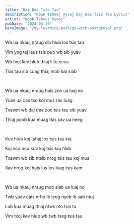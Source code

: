 ```yaml
---
title: "Daj Dee Tsis Tau"
description: "Koob Tsheej Xyooj Daj Dee Tsis Tau Lyrics"
artist: "Koob Tsheej Xyooj"
pubDate: "2024-03-29"
heroImage: "/my-learning-path/go-with-postgresql.png"
---
```


Wb ua nkauj nraug sib hlub los tsis tau

Vim yog tej laus tsis pub wb sib yuav

Wb txoj kev hlub thiaj li tu ncua

Tsis tau sib cuag thiaj mob lub siab

<br />

Wb ua nkauj nraug hais zoo ua luaj no

Yuav ua cas tso koj mus rau luag

Txawm wb daj dee zoo tsis tau sib yuav

Thiaj poob kua muag tsis xav ua neeg

<br />

Kuv hlub koj tshaj los tsis tau koj

Koj nco nco kuv koj tsis tau hlub

Txawm wb sib ntsib nrog tsis tau koj mus

Xav nrog koj hais lus los luag tsis kam

<br />

Wb ua nkauj nraug mob siab ua luaj no

Twb yuav cais nrho ib leeg nyob ib sab ntuj

Lub kua muag thiaj ntws nto tsis tu

Vim txoj kev hlub wb twb tseg tsis tau
